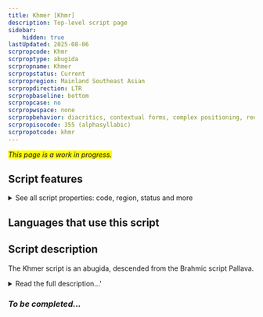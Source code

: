 ```yaml
---
title: Khmer [Khmr]
description: Top-level script page
sidebar:
    hidden: true
lastUpdated: 2025-08-06
scrpropcode: Khmr
scrproptype: abugida
scrpropname: Khmer
scrpropstatus: Current
scrpropregion: Mainland Southeast Asian
scrpropdirection: LTR
scrpropbaseline: bottom
scrpropcase: no
scrpropwspace: none
scrpropbehavior: diacritics, contextual forms, complex positioning, reordering, split graphs, required ligatures
scrpropisocode: 355 (alphasyllabic)
scrpropotcode: khmr
---
```


<span style='background-color:yellow'>_This page is a work in progress._</span>


## Script features

<details>
<summary> See all script properties: code, region, status and more</summary>
<ScriptInfo />
</details>

## Languages that use this script

<WsList script='Khmr' wsMax='5' />

## Script description

The Khmer script is an abugida, descended from the Brahmic script Pallava.

<details><summary>Read the full description...'</summary>_Not yet available._</details>

### _To be completed..._

